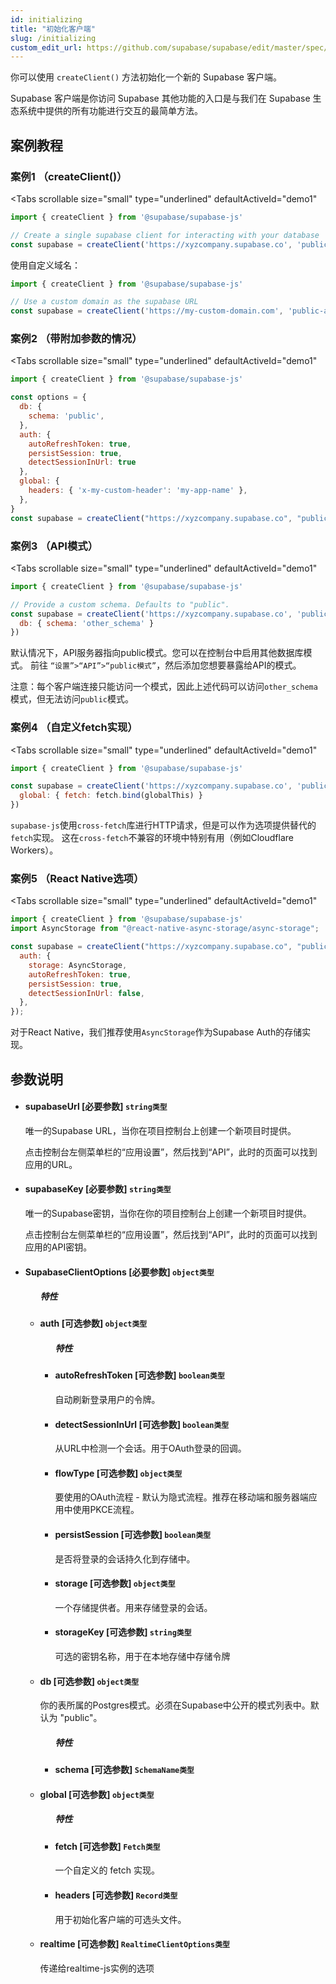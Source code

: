 ```yaml
---
id: initializing
title: "初始化客户端"
slug: /initializing
custom_edit_url: https://github.com/supabase/supabase/edit/master/spec/supabase_js_v2.yml
---
```


你可以使用 `createClient()` 方法初始化一个新的 Supabase 客户端。

Supabase 客户端是你访问 Supabase 其他功能的入口是与我们在 Supabase 生态系统中提供的所有功能进行交互的最简单方法。


## 案例教程

### 案例1  （createClient()）

<Tabs
  scrollable
  size="small"
  type="underlined"
  defaultActiveId="demo1"
>

<TabPanel id="demo1" label="使用方法">

```javascript
import { createClient } from '@supabase/supabase-js'

// Create a single supabase client for interacting with your database
const supabase = createClient('https://xyzcompany.supabase.co', 'public-anon-key')
```

使用自定义域名：

```javascript
import { createClient } from '@supabase/supabase-js'

// Use a custom domain as the supabase URL
const supabase = createClient('https://my-custom-domain.com', 'public-anon-key')
```

</TabPanel>

</Tabs>

### 案例2 （带附加参数的情况）

<Tabs
  scrollable
  size="small"
  type="underlined"
  defaultActiveId="demo1"
>

<TabPanel id="demo1" label="使用方法">

```javascript
import { createClient } from '@supabase/supabase-js'

const options = {
  db: {
    schema: 'public',
  },
  auth: {
    autoRefreshToken: true,
    persistSession: true,
    detectSessionInUrl: true
  },
  global: {
    headers: { 'x-my-custom-header': 'my-app-name' },
  },
}
const supabase = createClient("https://xyzcompany.supabase.co", "public-anon-key", options)
```

</TabPanel>

</Tabs>

### 案例3  （API模式）

<Tabs
  scrollable
  size="small"
  type="underlined"
  defaultActiveId="demo1"
>

<TabPanel id="demo1" label="使用方法">

```javascript
import { createClient } from '@supabase/supabase-js'

// Provide a custom schema. Defaults to "public".
const supabase = createClient('https://xyzcompany.supabase.co', 'public-anon-key', {
  db: { schema: 'other_schema' }
})
```
</TabPanel>

<TabPanel id="demo2" label="注意事项">

默认情况下，API服务器指向public模式。您可以在控制台中启用其他数据库模式。
前往 `“设置”>“API”>“public模式”`，然后添加您想要暴露给API的模式。

注意：每个客户端连接只能访问一个模式，因此上述代码可以访问`other_schema`模式，但无法访问`public`模式。

</TabPanel>

</Tabs>

### 案例4  （自定义fetch实现）

<Tabs
  scrollable
  size="small"
  type="underlined"
  defaultActiveId="demo1"
>

<TabPanel id="demo1" label="使用方法">

```javascript
import { createClient } from '@supabase/supabase-js'

const supabase = createClient('https://xyzcompany.supabase.co', 'public-anon-key', {
  global: { fetch: fetch.bind(globalThis) }
})
```
</TabPanel>

<TabPanel id="demo2" label="注意事项">

`supabase-js`使用`cross-fetch`库进行HTTP请求，但是可以作为选项提供替代的`fetch`实现。
这在`cross-fetch`不兼容的环境中特别有用（例如Cloudflare Workers）。

</TabPanel>

</Tabs>

### 案例5  （React Native选项）

<Tabs
  scrollable
  size="small"
  type="underlined"
  defaultActiveId="demo1"
>

<TabPanel id="demo1" label="使用方法">

```javascript
import { createClient } from '@supabase/supabase-js'
import AsyncStorage from "@react-native-async-storage/async-storage";

const supabase = createClient("https://xyzcompany.supabase.co", "public-anon-key", {
  auth: {
    storage: AsyncStorage,
    autoRefreshToken: true,
    persistSession: true,
    detectSessionInUrl: false,
  },
});
```
</TabPanel>

<TabPanel id="demo2" label="注意事项">

对于React Native，我们推荐使用`AsyncStorage`作为Supabase Auth的存储实现。

</TabPanel>

</Tabs>


## 参数说明


<ul className="method-list-group">
  
<li className="method-list-item">
  <h4 className="method-list-item-label">
    <span className="method-list-item-label-name">
      supabaseUrl
    </span>
    <span className="method-list-item-label-badge required">
      [必要参数]
    </span>
    <span className="method-list-item-validation">
      <code>string类型</code>
    </span>
  </h4>
  <div class="method-list-item-description">

唯一的Supabase URL，当你在项目控制台上创建一个新项目时提供。

点击控制台左侧菜单栏的“应用设置”，然后找到“API”，此时的页面可以找到应用的URL。
  </div>
  
</li>


<li className="method-list-item">
  <h4 className="method-list-item-label">
    <span className="method-list-item-label-name">
      supabaseKey
    </span>
    <span className="method-list-item-label-badge required">
      [必要参数]
    </span>
    <span className="method-list-item-validation">
      <code>string类型</code>
    </span>
  </h4>
  <div class="method-list-item-description">

唯一的Supabase密钥，当你在你的项目控制台上创建一个新项目时提供。

点击控制台左侧菜单栏的“应用设置”，然后找到“API”，此时的页面可以找到应用的API密钥。

  </div>
  
</li>


<li className="method-list-item">
  <h4 className="method-list-item-label">
    <span className="method-list-item-label-name">
      SupabaseClientOptions
    </span>
    <span className="method-list-item-label-badge required">
      [必要参数]
    </span>
    <span className="method-list-item-validation">
      <code>object类型</code>
    </span>
  </h4>

<ul className="method-list-group">
  <h5 class="method-list-title method-list-title-isChild expanded">特性</h5>

<li className="method-list-item">
  <h4 className="method-list-item-label">
    <span className="method-list-item-label-name">
      auth
    </span>
    <span className="method-list-item-label-badge false">
      [可选参数]
    </span>
    <span className="method-list-item-validation">
      <code>object类型</code>
    </span>
  </h4>

  
<ul className="method-list-group">
  <h5 class="method-list-title method-list-title-isChild expanded">特性</h5>

<li className="method-list-item">
  <h4 className="method-list-item-label">
    <span className="method-list-item-label-name">
      autoRefreshToken
    </span>
    <span className="method-list-item-label-badge false">
      [可选参数]
    </span>
    <span className="method-list-item-validation">
      <code>boolean类型</code>
    </span>
  </h4>
  <div class="method-list-item-description">

自动刷新登录用户的令牌。

  </div>
  
</li>


<li className="method-list-item">
  <h4 className="method-list-item-label">
    <span className="method-list-item-label-name">
      detectSessionInUrl
    </span>
    <span className="method-list-item-label-badge false">
      [可选参数]
    </span>
    <span className="method-list-item-validation">
      <code>boolean类型</code>
    </span>
  </h4>
  <div class="method-list-item-description">

从URL中检测一个会话。用于OAuth登录的回调。

  </div>
  
</li>



<li className="method-list-item">
  <h4 className="method-list-item-label">
    <span className="method-list-item-label-name">
      flowType
    </span>
    <span className="method-list-item-label-badge false">
      [可选参数]
    </span>
    <span className="method-list-item-validation">
      <code>object类型</code>
    </span>
  </h4>
  <div class="method-list-item-description">

要使用的OAuth流程 - 默认为隐式流程。推荐在移动端和服务器端应用中使用PKCE流程。

  </div>
</li>






<li className="method-list-item">
  <h4 className="method-list-item-label">
    <span className="method-list-item-label-name">
      persistSession
    </span>
    <span className="method-list-item-label-badge false">
      [可选参数]
    </span>
    <span className="method-list-item-validation">
      <code>boolean类型</code>
    </span>
  </h4>
  <div class="method-list-item-description">

是否将登录的会话持久化到存储中。
  </div>
</li>





<li className="method-list-item">
  <h4 className="method-list-item-label">
    <span className="method-list-item-label-name">
      storage
    </span>
    <span className="method-list-item-label-badge false">
      [可选参数]
    </span>
    <span className="method-list-item-validation">
      <code>object类型</code>
    </span>
  </h4>
  <div class="method-list-item-description">

一个存储提供者。用来存储登录的会话。

  </div>
  
</li>


<li className="method-list-item">
  <h4 className="method-list-item-label">
    <span className="method-list-item-label-name">
      storageKey
    </span>
    <span className="method-list-item-label-badge false">
      [可选参数]
    </span>
    <span className="method-list-item-validation">
      <code>string类型</code>
    </span>
  </h4>
  <div class="method-list-item-description">

可选的密钥名称，用于在本地存储中存储令牌

  </div>
  
</li>



</ul>

</li>


<li className="method-list-item">
  <h4 className="method-list-item-label">
    <span className="method-list-item-label-name">
      db
    </span>
    <span className="method-list-item-label-badge false">
      [可选参数]
    </span>
    <span className="method-list-item-validation">
      <code>object类型</code>
    </span>
  </h4>
  <div class="method-list-item-description">

你的表所属的Postgres模式。必须在Supabase中公开的模式列表中。默认为 "public"。

  </div>
  
<ul className="method-list-group">
  <h5 class="method-list-title method-list-title-isChild expanded">特性</h5>

<li className="method-list-item">
  <h4 className="method-list-item-label">
    <span className="method-list-item-label-name">
      schema
    </span>
    <span className="method-list-item-label-badge false">
      [可选参数]
    </span>
    <span className="method-list-item-validation">
      <code>SchemaName类型</code>
    </span>
  </h4>
  
</li>

</ul>

</li>


<li className="method-list-item">
  <h4 className="method-list-item-label">
    <span className="method-list-item-label-name">
      global
    </span>
    <span className="method-list-item-label-badge false">
      [可选参数]
    </span>
    <span className="method-list-item-validation">
      <code>object类型</code>
    </span>
  </h4>

  
<ul className="method-list-group">
  <h5 class="method-list-title method-list-title-isChild expanded">特性</h5>

<li className="method-list-item">
  <h4 className="method-list-item-label">
    <span className="method-list-item-label-name">
      fetch
    </span>
    <span className="method-list-item-label-badge false">
      [可选参数]
    </span>
    <span className="method-list-item-validation">
      <code>Fetch类型</code>
    </span>
  </h4>
  <div class="method-list-item-description">

一个自定义的 fetch 实现。

  </div>
  
</li>


<li className="method-list-item">
  <h4 className="method-list-item-label">
    <span className="method-list-item-label-name">
      headers
    </span>
    <span className="method-list-item-label-badge false">
      [可选参数]
    </span>
    <span className="method-list-item-validation">
      <code>Record类型</code>
    </span>
  </h4>
  <div class="method-list-item-description">

用于初始化客户端的可选头文件。

  </div>
  
</li>

</ul>

</li>


<li className="method-list-item">
  <h4 className="method-list-item-label">
    <span className="method-list-item-label-name">
      realtime
    </span>
    <span className="method-list-item-label-badge false">
      [可选参数]
    </span>
    <span className="method-list-item-validation">
      <code>RealtimeClientOptions类型</code>
    </span>
  </h4>
  <div class="method-list-item-description">

传递给realtime-js实例的选项

  </div>
  
</li>

</ul>

</li>

</ul>

